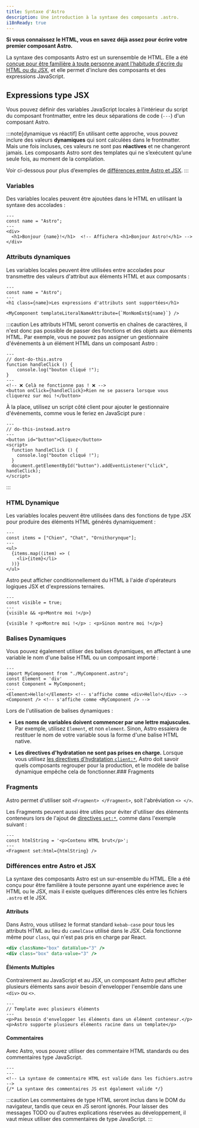 ```yaml
---
title: Syntaxe d'Astro
description: Une introduction à la syntaxe des composants .astro.
i18nReady: true
---
```


**Si vous connaissez le HTML, vous en savez déjà assez pour écrire votre premier composant Astro.**

La syntaxe des composants Astro est un surensemble de HTML. Elle a été [conçue pour être familière à toute personne ayant l'habitude d'écrire du HTML ou du JSX](#différences-entre-astro-et-jsx), et elle permet d'inclure des composants et des expressions JavaScript.


## Expressions type JSX

Vous pouvez définir des variables JavaScript locales à l'intérieur du script du composant frontmatter, entre les deux séparations de code (`---`) d'un composant Astro.

:::note[dynamique vs réactif]
En utilisant cette approche, vous pouvez inclure des valeurs **dynamiques** qui sont calculées dans le frontmatter. Mais une fois incluses, ces valeurs ne sont pas **réactives** et ne changeront jamais. Les composants Astro sont des templates qui ne s’exécutent qu’une seule fois, au moment de la compilation.

Voir ci-dessous pour plus d’exemples de [différences entre Astro et JSX](#différences-entre-astro-et-jsx).
:::

### Variables

Des variables locales peuvent être ajoutées dans le HTML en utilisant la syntaxe des accolades :

```astro title="src/components/Variables.astro" "{name}"
---
const name = "Astro";
---
<div>
  <h1>Bonjour {name}!</h1>  <!-- Affichera <h1>Bonjour Astro!</h1> -->
</div>
```

### Attributs dynamiques

Les variables locales peuvent être utilisées entre accolades pour transmettre des valeurs d'attribut aux éléments HTML et aux composants :

```astro title="src/components/DynamicAttributes.astro" "{name}" "${name}"
---
const name = "Astro";
---
<h1 class={name}>Les expressions d'attributs sont supportées</h1>

<MyComponent templateLiteralNameAttribute={`MonNomEst${name}`} />
```

:::caution
Les attributs HTML seront convertis en chaînes de caractères, il n'est donc pas possible de passer des fonctions et des objets aux éléments HTML. 
Par exemple, vous ne pouvez pas assigner un gestionnaire d'événements à un élément HTML dans un composant Astro :

```astro
---
// dont-do-this.astro
function handleClick () {
    console.log("bouton cliqué !");
}
---
<!-- ❌ Celà ne fonctionne pas ! ❌ -->
<button onClick={handleClick}>Rien ne se passera lorsque vous cliquerez sur moi !</button>
```

À la place, utilisez un script côté client pour ajouter le gestionnaire d'événements, comme vous le feriez en JavaScipt pure :

```astro
---
// do-this-instead.astro
---
<button id="button">Cliquez</button>
<script>
  function handleClick () {
    console.log("bouton cliqué !");
  }
  document.getElementById("button").addEventListener("click", handleClick);
</script>
```
:::

### HTML Dynamique

Les variables locales peuvent être utilisées dans des fonctions de type JSX pour produire des éléments HTML générés dynamiquement :

```astro title="src/components/DynamicHtml.astro" "{item}"
---
const items = ["Chien", "Chat", "Ornithorynque"];
---
<ul>
  {items.map((item) => (
    <li>{item}</li>
  ))}
</ul>
```

Astro peut afficher conditionnellement du HTML à l'aide d'opérateurs logiques JSX et d'expressions ternaires.

```astro title="src/components/ConditionalHtml.astro" "visible"
---
const visible = true;
---
{visible && <p>Montre moi !</p>}

{visible ? <p>Montre moi !</p> : <p>Sinon montre moi !</p>}
```

### Balises Dynamiques

Vous pouvez également utiliser des balises dynamiques, en affectant à une variable le nom d'une balise HTML ou un composant importé :

```astro title="src/components/DynamicTags.astro" /Element|(?<!My)Component/
---
import MyComponent from "./MyComponent.astro";
const Element = 'div'
const Component = MyComponent;
---
<Element>Hello!</Element> <!-- s'affiche comme <div>Hello!</div> -->
<Component /> <!-- s'affiche comme <MyComponent /> -->
```

Lors de l'utilisation de balises dynamiques :

- **Les noms de variables doivent commencer par une lettre majuscules.** Par exemple, utilisez `Element`, et non `element`. Sinon, Astro essaiera de restituer le nom de votre variable sous la forme d'une balise HTML native.

- **Les directives d'hydratation ne sont pas prises en charge.** Lorsque vous utilisez [les directives d'hydratation `client:*`](/fr/core-concepts/framework-components/#hydratation-des-composants-interactifs), Astro doit savoir quels composants regrouper pour la production, et le modèle de balise dynamique empêche cela de fonctionner.### Fragments

### Fragments

Astro permet d'utiliser soit `<Fragment> </Fragment>`, soit l'abréviation `<> </>`.

Les Fragments peuvent aussi être utiles pour éviter d'utiliser des éléments conteneurs lors de l'ajout de [directives `set:*`](/fr/reference/directives-reference/#sethtml), comme dans l'exemple suivant :

```astro title="src/components/SetHtml.astro" "Fragment"
---
const htmlString = '<p>Contenu HTML brut</p>';
---
<Fragment set:html={htmlString} />
```

### Différences entre Astro et JSX

La syntaxe des composants Astro est un sur-ensemble du HTML. Elle a été conçu pour être familière à toute personne ayant une expérience avec le HTML ou le JSX, mais il existe quelques différences clés entre les fichiers `.astro` et le JSX.

#### Attributs

Dans Astro, vous utilisez le format standard `kebab-case` pour tous les attributs HTML au lieu du `camelCase` utilisé dans le JSX. Cela fonctionne même pour `class`, qui n'est pas pris en charge par React.

```jsx del={1} ins={2} title="example.astro"
<div className="box" dataValue="3" />
<div class="box" data-value="3" />
```

#### Éléments Multiples

Contrairement au JavaScript et au JSX, un composant Astro peut afficher plusieurs éléments sans avoir besoin d'envelopper l'ensemble dans une `<div>` ou `<>`.

```astro title="src/components/RootElements.astro"
---
// Template avec plusieurs éléments
---
<p>Pas besoin d'envelopper les éléments dans un élément conteneur.</p>
<p>Astro supporte plusieurs éléments racine dans un template</p>
```

#### Commentaires

Avec Astro, vous pouvez utiliser des commentaire HTML standards ou des commentaires type JavaScript.

```astro title="example.astro"
---
---
<!-- La syntaxe de commentaire HTML est valide dans les fichiers.astro -->
{/* La syntaxe des commentaires JS est également valide */}
```

:::caution
Les commentaires de type HTML seront inclus dans le DOM du navigateur, tandis que ceux en JS seront ignorés. Pour laisser des messages TODO ou d'autres explications réservées au développement, il vaut mieux utiliser des commentaires de type JavaScript.
:::
